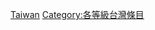 {{Articles by Quality|topic=台湾|project=台灣|format=TOC}}
{{catmore1|[[Wikipedia:台灣專題|Wikipedia:台灣專題]]}}
{{Wikipedia category}}
{{empty category}}

[[Category:典范级条目|Taiwan]]
[[Category:各等級台灣條目|Category:各等級台灣條目]]